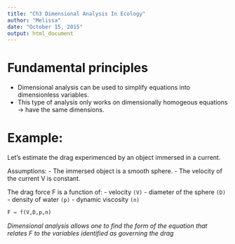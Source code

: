 ```yaml
---
title: "Ch3 Dimensional Analysis In Ecology"
author: "Melissa"
date: "October 15, 2015"
output: html_document
---
```


# Fundamental principles

- Dimensional analysis can be used to simplify equations into dimensionless variables. 
- This type of analysis only works on dimensionally homogeous equations -> have the same dimensions. 

# Example:

Let's estimate the drag experimenced by an object immersed in a current.

Assumptions:
- The immersed object is a smooth sphere.
- The velocity of the current V is constant. 

The drag force F is a function of:
- velocity `(V)`
- diameter of the sphere `(D)`
- density of water `(p)`
- dynamic viscosity `(n)`

```r
F = f(V,D,p,n)
```

*Dimensional analysis allows one to find the form of the equation that relates F to the variables identified as governing the drag*